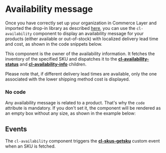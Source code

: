 
<Meta of={Stories} />

# Availability message

Once you have correctly set up your organization in Commerce Layer and imported the drop-in library as described [here](?path=/docs/getting-started--page), you can use the `cl-availability` component to display an availability message for your products (either available or out-of-stock) with localized delivery lead time and cost, as shown in the code snippets below.

This component is the owner of the availability information. It fetches the inventory of the specified SKU and dispatches it to the [**cl-availability-status**](?path=/docs/components-availability-cl-availability-status--docs) and [**cl-availability-info**](?path=/docs/components-availability-cl-availability-info--docs) children.

Please note that, if different delivery lead times are available, only the one associated with the lower shipping method cost is displayed.

<Canvas of={Stories.Basic} />

<ArgsTable story="Basic" />

### No code

Any availability message is related to a product. That's why the `code` attribute is mandatory. If you don't set it, the component will be rendered as an empty box without any size, as shown in the example below:

<Canvas of={Stories.WithoutAttributes} />

## Events

The `cl-availability` component triggers the [**cl-skus-getsku**](?path=/docs/events--docs#cl-skus-getsku) custom event when an SKU is fetched.
